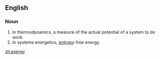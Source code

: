 ==English==

===Noun===
{{wikipedia}}
{{en-noun|-}}

# In thermodynamics, a measure of the actual potential of a system to do work.
# In systems energetics, [[entropy]]-free energy.

[[zh:exergy]]